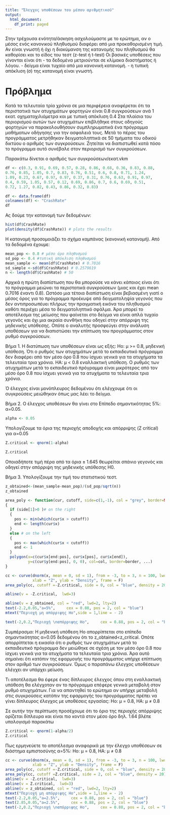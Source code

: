 ```yaml
---
title: "Έλεγχος υποθέσεων του μέσου αριθμητικού"
output:
  html_document:
    df_print: paged
---
```


Στην τρέχουσα ενότητα/άσκηση ασχολούμαστε με το ερώτημα, αν ο μέσος ενός κανονικού πληθυσμού
διαφέρει από μια προκαθορισμένη τιμή.
Αν είναι γνωστή ή όχι η διακύμανση της κατανομής του πληθυσμού θα καθορίσει και το είδος του τεστ (z-test ή t-test)
Οι βασικές υποθέσεις που γίνονται είναι ότι
- τα δεδομένα μετριούνται σε κλίμακα διαστήματος ή λόγου.
- δείγμα είναι τυχαίο από μια κανονική κατανομή.
- η τυπική απόκλιση (σ) της κατανομή είναι γνωστή.


# Πρόβλημα
Κατά τα τελευταία τρία χρόνια σε μια περιφέρεια αναφέρεται ότι τα περιστατικά των ατυχημάτων φορτηγών 
είναι 0.8 συγκρούσεων ανά 1 εκατ. οχηματοχιλιόμετρα και με τυπική απόκλιση 0.4
Στα πλαίσια του περιορισμού αυτών των ατυχημάτων επιβλήθηκε στους οδηγούς φορτηγών να παρακολουθήσουν
συμπληρωματικά ένα πρόγραμμα μαθήματων οδήγησης για την ασφαλειά τους.
Μετά το πέρας του προγράμματος μετρήθηκαν δειγματοληπτικά σε 50 τμήματα του οδικού δικτύου ο αριθμός των συγκρούσεων.
Ζητείται να διαπιστωθεί κατά πόσο το πρόγραμμα αυτό συνέβαλε στον περιορισμό των συγκρούσεων.

Παρακάτω δίνεται ο αριθμός των συγκρούσεων/εκατ.vkm
```r
df <- c(0.3, 0.91, 0.69, 0.57, 0.28, 0.86, 0.68, 0.36, 0.83, 0.88, 
0.76, 0.85, 1.05, 0.7, 0.83, 0.76, 0.51, 0.6, 0.8, 0.71, 1.24, 
1.09, 0.23, 0.67, 0.97, 0.97, 0.37, 0.31, 0.76, 0.63, 0.91, 0.97, 
0.4, 0.59, 1.05, 0.57, 0.12, 0.69, 0.86, 0.7, 0.6, 0.69, 0.51, 
0.72, 1.27, 0.82, 0.43, 0.86, 0.32, 0.83)

df <- data.frame(df)
colnames(df) <- "CrashRate"
df
```
Ας δούμε την κατανομή των δεδομένων:

```r
hist(df$CrashRate)
plot(density(df$CrashRate)) # plots the results
```
Η κατανομή προσομοιάζει το σχήμα καμπάνας (κανονική κατανομή).
Από τα δεδομένα έχουμε:

```r
mean_pop <- 0.8 # μέσο όρο πληθυσμού
sd_pop <- 0.4 #τυπική απόκλιση πληθυσμού
mean_sample <- mean(df$CrashRate) # 0.7016
sd_sample <-sd(df$CrashRate) # 0.2579619
n <- length(df$CrashRate) # 50
```
Αρχικά η πρώτη διαπίστωση που θα μπορούσε να κάνει κάποιος είναι ότι το πρόγραμμα μειώνει τα περιστατικά 
συγκρούσεων (μιας και έχει mean 0.7016 έναντι 0.8).
Ωστόσο μια τέτοια διαπίστωση είναι βεβιασμένη γιατί ο μέσος όρος για το πρόγραμμα προέκυψε από δειγματοληψία γεγονός που δεν αντιπροσωπέυει πλήρως την πραγματική εικόνα του πληθυσμού καθότι περιέχει μέσα το δειγματοληπτικό σφάλμα. Άρα μπορεί το αποτέλεσμα της μείωσης που φαίνεται στο δείγμα να είναι απλά τυχαίο γεγονός και όχι μια ακραία συνθήκη που οδηγεί στην απόρριψη της μηδενικής υπόθεσης.
Οπότε ο αναλυτής προσφεύγει στην ανάλυση υποθέσεων για να διαπιστώσει την επίπτωση του προγράμματος στον ρυθμό συγκρούσεων.

Βήμα 1.
Η διατύπωση των υποθέσεων είναι ως εξής:
Ho: μ >= 0.8, μηδενική υπόθεση. Ότι ο ρυθμός των ατυχημάτων μετά το εκπαιδευτικό πρόγραμμα δεν διαφέρει από τον μέσο όρο 0.8 που ίσχυει γενικά για τα ατυχήματα τα τελευταία τρια χρόνια.
HA: μ < 0.8 εναλλακτική υπόθεση. Ο ρυθμός των ατυχημάτων μετά το εκπαιδευτικό πρόγραμμα είναι μικρότερος από τον μέσο όρο 0.8 που ίσχυει γενικά για τα ατυχήματα τα τελευταία τρια χρόνια.

Ό έλεγχος είναι μονόπλευρος δεδομένου ότι ελέγχουμε ότι οι συγκρούσεις μειώθηκαν όπως μας λέει το δείγμα.

Βήμα 2.
Ο έλεγχος υποθέσεων θα γίνει στο Επίπεδο σημαντικότητας 5%:
α=0.05.
```r
alpha <- 0.05
```
Υπολογίζουμε τα όρια της περιοχής αποδοχής και απόρριψης (Z critical) για α=0.05
```r
Z.critical <- qnorm(1-alpha)

Z.critical
```
Οποιαδήποτε τιμή πέρα από τα όρια ± 1.645 θεωρείται σπάνιο γεγονός και οδηγεί στην απόρριψη της μηδενικής υπόθεσης H0.



Βήμα 3.
Υπολογίζουμε την τιμή του στατιστικού τεστ.
```r
z_obtained<-(mean_sample-mean_pop)/(sd_pop/sqrt(n))
z_obtained
```

```r
area_poly <- function(cur, cutoff, side=c(1,-1), col = "grey", border=NA, ...)
{
  if (side[1]>0 )# on the right
  {
    pos <- min(which(cur$x > cutoff))
    end <- length(cur$x)
  }
  else # on the left
  {
    pos <- max(which(cur$x < cutoff))
    end <- 1
  }
  polygon(x=c(cur$x[end:pos], cur$x[pos], cur$x[end]),
          y=c(cur$y[end:pos], 0, 0), col=col, border=border, ...)
}

cc <- curve(dnorm(x, mean = 0, sd = 1), from = -3, to = 3, n = 100, lwd = 3,
            xlab = "Z", ylab = "Density", frame = F)
area_poly(cc, cutoff =-Z.critical, side = 0, col = "blue", density = 20)

abline(v = -Z.critical,  lwd=3)

abline(v = z_obtained, col = "red", lwd=2, lty=2)
text(-2.2,0.05,"a=5%",     cex = 0.88, pos = 2, col = "blue")
mtext("Περιοχή μη απόρριψης Ho",side = 1,line = - 2)

text(-2,0.2,"Περιοχή \nαπόρριψης Ηο",     cex = 0.88, pos = 2, col = "blue")

```



Συμπέρασμα:
Η μηδενική υπόθεση Ho απορρίπτεται στο επίπεδο σημαντικότητας α=0.05 δεδομένου ότι το z_obtained<z_critical.
Οπότε απορρίπτεται η εικασία ότι ο ρυθμός των ατυχημάτων μετά το εκπαιδευτικό πρόγραμμα δεν μειώθηκε σε σχέση με τον μέσο όρο 0.8 που ίσχυει γενικά για τα ατυχήματα τα τελευταία τρια χρόνια. Άρα αυτό σημαίνει ότι κατόπιν της εφαρμογής του προγράμματος υπήρχε επίπτωση στον αριθμό των συγκρούσεων.
Όμως ο παραπάνω έλεγχος υποθέσεων ελέγχει αν υπάρχει μείωση.

Τι αποτέλεσμα θα έφερε ένας δίπλευρος έλεγχος όπου στη εναλλακτική υπόθεση θα ελέγχοταν αν το πρόγραμμα επέφερε γενικά μεταβολή στον ρυθμό ατυχημάτων.
Για να απαντηθεί το ερώτημα αν υπήρχε μεταβολή στις συγκρούσεις κατόπιν της εφαρμογής του προγράμματος πρέπει να γίνει δίπλευρος έλεγχος με υποθέσεις εργασίας:
Ho: μ = 0.8,
HΑ: μ ≠ 0.8

Σε αυτήν την περίπτωση προσέχουμε ότι το όριο της περιοχής απόρριψης ορίζεται δίπλευρα και είναι πιο κοντά στον μέσο όρο δηλ. 1.64 βλέπε υπολογισμό παρακάτω


```r
Z.critical <- qnorm(1-alpha/2)
Z.critical
```

Πως ερμηνεύετε το αποτέλεσμα αναφορικά με την έλεγχο υποθέσεων σε διάστημα εμπιστοσύνης α=5%:
Ho: μ = 0.8,
HΑ: μ ≠ 0.8


```r

cc <- curve(dnorm(x, mean = 0, sd = 1), from = -3, to = 3, n = 100, lwd = 3,
            xlab = "Z", ylab = "Density", frame = F)
area_poly(cc, cutoff =-Z.critical, side = 0, col = "blue", density = 20)
area_poly(cc, cutoff =Z.critical, side = 2, col = "blue", density = 20)
abline(v = -Z.critical,  lwd=3)
abline(v = Z.critical,  lwd=3)
abline(v = z_obtained, col = "red", lwd=2, lty=2)
mtext("Περιοχή μη απόρριψης Ho",side = 1,line = - 2)
text(-2.2,0.05,"a=2.5%",     cex = 0.88, pos = 2, col = "blue")
text(2.85,0.05,"a=2.5%",     cex = 0.88, pos = 2, col = "blue")
text(-2,0.2,"Περιοχή \nαπόρριψης Ηο",     cex = 0.88, pos = 2, col = "blue")
```


